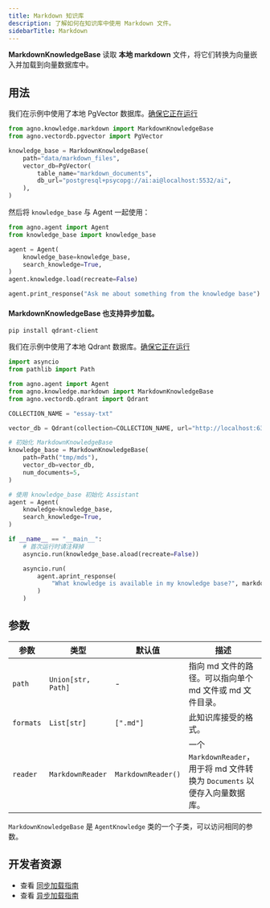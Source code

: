 ```yaml
---
title: Markdown 知识库
description: 了解如何在知识库中使用 Markdown 文件。
sidebarTitle: Markdown
---
```


**MarkdownKnowledgeBase** 读取 **本地 markdown** 文件，将它们转换为向量嵌入并加载到向量数据库中。

## 用法

<Note>

我们在示例中使用了本地 PgVector 数据库。[确保它正在运行](https://docs.agno.com/vectordb/pgvector)

</Note>

```python knowledge_base.py
from agno.knowledge.markdown import MarkdownKnowledgeBase
from agno.vectordb.pgvector import PgVector

knowledge_base = MarkdownKnowledgeBase(
    path="data/markdown_files",
    vector_db=PgVector(
        table_name="markdown_documents",
        db_url="postgresql+psycopg://ai:ai@localhost:5532/ai",
    ),
)
```

然后将 `knowledge_base` 与 Agent 一起使用：

```python agent.py
from agno.agent import Agent
from knowledge_base import knowledge_base

agent = Agent(
    knowledge_base=knowledge_base,
    search_knowledge=True,
)
agent.knowledge.load(recreate=False)

agent.print_response("Ask me about something from the knowledge base")
```

#### MarkdownKnowledgeBase 也支持异步加载。

```shell
pip install qdrant-client
```
我们在示例中使用了本地 Qdrant 数据库。[确保它正在运行](https://docs.agno.com/vectordb/qdrant)

```python async_knowledge_base.py
import asyncio
from pathlib import Path

from agno.agent import Agent
from agno.knowledge.markdown import MarkdownKnowledgeBase
from agno.vectordb.qdrant import Qdrant

COLLECTION_NAME = "essay-txt"

vector_db = Qdrant(collection=COLLECTION_NAME, url="http://localhost:6333")

# 初始化 MarkdownKnowledgeBase
knowledge_base = MarkdownKnowledgeBase(
    path=Path("tmp/mds"),
    vector_db=vector_db,
    num_documents=5,
)

# 使用 knowledge_base 初始化 Assistant
agent = Agent(
    knowledge=knowledge_base,
    search_knowledge=True,
)

if __name__ == "__main__":
    # 首次运行时请注释掉
    asyncio.run(knowledge_base.aload(recreate=False))

    asyncio.run(
        agent.aprint_response(
            "What knowledge is available in my knowledge base?", markdown=True
        )
    )
```

## 参数

| 参数 | 类型               | 默认值            | 描述                                                                             |
| ---- | ------------------ | ------------------ | -------------------------------------------------------------------------------------   |
| `path`    | `Union[str, Path]` | -                  | 指向 md 文件的路径。可以指向单个 md 文件或 md 文件目录。             |
| `formats` | `List[str]`        | `[".md"]`          | 此知识库接受的格式。                                                |
| `reader`  | `MarkdownReader`   | `MarkdownReader()` | 一个 `MarkdownReader`，用于将 md 文件转换为 `Documents` 以便存入向量数据库。 |

`MarkdownKnowledgeBase` 是 `AgentKnowledge` 类的一个子类，可以访问相同的参数。

## 开发者资源

- 查看 [同步加载指南](https://github.com/agno-agi/agno/blob/main/cookbook/agent_concepts/knowledge/markdown_kb.py)
- 查看 [异步加载指南](https://github.com/agno-agi/agno/blob/main/cookbook/agent_concepts/knowledge/markdown_kb_async.py)